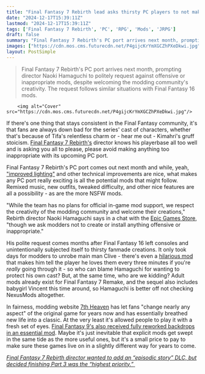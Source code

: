```yaml
---
title: "Final Fantasy 7 Rebirth lead asks thirsty PC players to not make 'inappropriate' mods after FF16's Clive got swiftly unrobed"
date: "2024-12-17T15:39:11Z"
lastmod: "2024-12-17T15:39:11Z"
tags: ['Final Fantasy 7 Rebirth', 'PC', 'RPG', 'Mods', 'JRPG']
draft: false
summary: "Final Fantasy 7 Rebirth's PC port arrives next month, prompting director Naoki Hamaguchi to politely request against offensive or inappropriate mods, despite welcoming the modding community's creativity.  The request follows similar situations with Final Fantasy 16 mods."
images: ["https://cdn.mos.cms.futurecdn.net/P4gijcKrYmXGCZhPXeDkwi.jpg"]
layout: PostSimple
---
```

> Final Fantasy 7 Rebirth's PC port arrives next month, prompting director Naoki Hamaguchi to politely request against offensive or inappropriate mods, despite welcoming the modding community's creativity.  The request follows similar situations with Final Fantasy 16 mods.


        <img alt="Cover" src="https://cdn.mos.cms.futurecdn.net/P4gijcKrYmXGCZhPXeDkwi.jpg"/>
        
If there's one thing that stays consistent in the Final Fantasy community, it's that fans are always down bad for the series' cast of characters, whether that's because of Tifa's relentless charm or - hear me out - Kimahri's gruff stoicism. [Final Fantasy 7 Rebirth's](https://www.gamesradar.com/final-fantasy-7-rebirth-guide/) director knows his playerbase all too well and is asking you all to please, please avoid making anything too inappropriate with its upcoming PC port. 

Final Fantasy 7 Rebirth's PC port comes out next month and while, yeah, ["improved lighting"](https://www.gamesradar.com/games/rpg/as-final-fantasy-7-rebirth-finally-escapes-playstation-prison-the-jrpgs-director-says-i-recommend-the-pc-version-for-the-improved-lighting/) and other technical improvements are nice, what makes any PC port really exciting is all the potential mods that might follow. Remixed music, new outfits, tweaked difficulty, and other nice features are all a possibility - as are the more NSFW mods.

"While the team has no plans for official in-game mod support, we respect the creativity of the modding community and welcome their creations," Rebirth director Naoki Hamaguchi says in a chat with the [Epic Games Store](https://store.epicgames.com/ja/news/final-fantasy-vii-rebirth-is-officially-coming-to-pc-and-the-epic-games-store?lang=ja), "though we ask modders not to create or install anything offensive or inappropriate."

His polite request comes months after Final Fantasy 16 left consoles and unintentionally subjected itself to thirsty fanmade creations. It only took days for modders to unrobe main man Clive - there's even a [hilarious mod](https://www.nexusmods.com/finalfantasy16/mods/129) that makes him tell the player he loves them every three minutes if you're *really* going through it - so who can blame Hamaguchi for wanting to protect his own cast? But, at the same time, who are we kidding? Adult mods already exist for Final Fantasy 7 Remake, and the sequel also includes babygirl Vincent this time around, so Hamaguchi is better off not checking NexusMods altogether.

In fairness, modding website [7th Heaven](https://7thheaven.rocks/) has let fans "change nearly any aspect" of the original game for years now and has essentially breathed new life into a classic. At the very least it's allowed people to play it with a fresh set of eyes. [Final Fantasy 9's also received fully reworked backdrops in an essential mod](https://www.gamesradar.com/games/final-fantasy/after-3-years-the-best-final-fantasys-essential-pc-mod-gets-a-surprise-update-that-fully-reworks-the-classic-jrpgs-gorgeous-painterly-backdrops/). Maybe it's just inevitable that explicit mods get swept in the same tide as the more useful ones, but it's a small price to pay to make sure these games live on in a slightly different way for years to come.

[<em>Final Fantasy 7 Rebirth director wanted to add an “episodic story” DLC, but decided finishing Part 3 was the “highest priority.”</em> ](https://www.gamesradar.com/games/final-fantasy/final-fantasy-7-rebirth-director-wanted-to-add-an-episodic-story-dlc-but-decided-finishing-part-3-was-the-teams-highest-priority/)
        